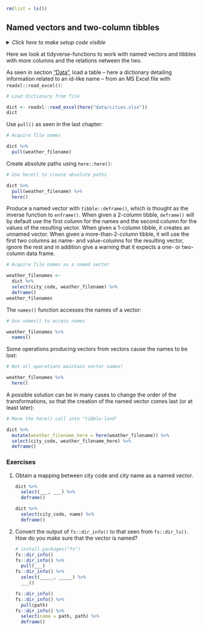 ```r
rm(list = ls())
```


## Named vectors and two-column tibbles {#names}

<details><summary>*Click here to make setup code visible*</summary>
```r
### Named vectors and two-column tibbles

```
```r
library(tidyverse)
library(here)
```
</details>

Here we look at tidyverse-functions to work with named vectors and tibbles with more columns and the relations netween the two.

As seen in section ["Data"](#intro-data), load a table -- here a dictionary detailing information related to an id-like name -- from an MS Excel file with `readxl::read_excel()`:

```r
# Load dictionary from file
```
```r
dict <- readxl::read_excel(here("data/cities.xlsx"))
dict
```

Use `pull()` as seen in the last chapter:

```r
# Acquire file names
```
```r
dict %>%
  pull(weather_filename)
```

Create absolute paths using `here::here()`:

```r
# Use here() to create absolute paths
```
```r
dict %>%
  pull(weather_filename) %>%
  here()
```

Produce a named vector with `tibble::deframe()`, which is thought as the inverse function to `enframe()`.
When given a 2-column tibble, `deframe()` will by default use the first column for the names and the second column for the values of the resulting vector.
When given a 1-column tibble, it creates an unnamed vector.
When given a more-than-2-column tibble, it will use the first two columns as name- and value-columns for the resulting vector, ignore the rest and in addition give a warning that it expects a one- or two-column data frame.

```r
# Acquire file names as a named vector
```
```r
weather_filenames <-
  dict %>%
  select(city_code, weather_filename) %>%
  deframe()
weather_filenames
```

The `names()` function accesses the names of a vector:

```r
# Use names() to access names
```
```r
weather_filenames %>%
  names()
```


Some operations producing vectors from vectors cause the names to be lost:

```r
# Not all operations maintain vector names!
```
```r
weather_filenames %>%
  here()
```

A possible solution can be in many cases to change the order of the transformations, so that the creation of the named vector comes last (or at least later):

```r
# Move the here() call into "tibble-land"
```
```r
dict %>%
  mutate(weather_filename_here = here(weather_filename)) %>%
  select(city_code, weather_filename_here) %>%
  deframe()
```

### Exercises

1. Obtain a mapping between city code and city name as a named vector.
    
    ```r
    dict %>% 
      select(___, ___) %>% 
      deframe()
    ```
    
    ```r
    dict %>% 
      select(city_code, name) %>% 
      deframe()
    ```

1. Convert the output of `fs::dir_info()` to that seen from `fs::dir_ls()`. How do you make sure that the vector is named?

    ```r
    # install.packages("fs")
    fs::dir_info()
    fs::dir_info() %>% 
      pull(___)
    fs::dir_info() %>%
      select(_____, _____) %>% 
      ___()
    ```

    ```r
    fs::dir_info()
    fs::dir_info() %>% 
      pull(path)
    fs::dir_info() %>% 
      select(name = path, path) %>% 
      deframe()
    ```
